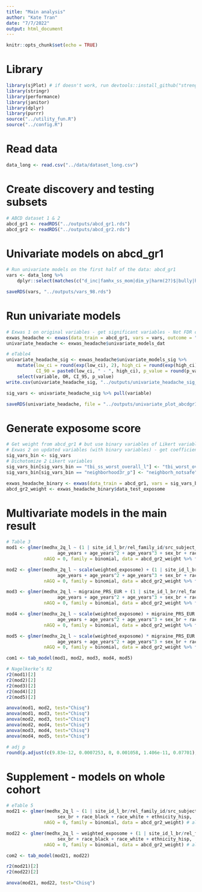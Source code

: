 ```yaml
---
title: "Main analysis"
author: "Kate Tran"
date: "7/7/2022"
output: html_document
---
```


```r
knitr::opts_chunk$set(echo = TRUE)
```

# Library
```r
library(sjPlot) # if doesn't work, run devtools::install_github("strengejacke/sjPlot")
library(stringr)
library(performance)
library(janitor)
library(dplyr)
library(purrr)
source("../utility_fun.R")
source("../config.R")
```

# Read data
```r
data_long <- read.csv("../data/dataset_long.csv")
```

# Create discovery and testing subsets
```r
# ABCD dataset 1 & 2
abcd_gr1 <- readRDS("../outputs/abcd_gr1.rds")
abcd_gr2 <- readRDS("../outputs/abcd_gr2.rds")
```

# Univariate models on abcd_gr1
```r
# Run univariate models on the first half of the data: abcd_gr1
vars <- data_long %>% 
    dplyr::select(matches(c("d_inc|famhx_ss_mom|dim_y|harm(2?)$|bully|hood(_?)[^_P]|nsc_|adi.*_[irmp]|pmq|fes_y.*_fc$|crpbi|srpf|macv_y.*fs|ple.*[^fu]_(y|fu_y_bad)$|hx.*[26][ij]|tbi.*_l$|tbi_[123457]|cat$|alcohol$|tobacco$"))) %>% names() # 98 vars

saveRDS(vars, "../outputs/vars_98.rds")
```

# Run univariate models
```r
# Exwas 1 on original variables - get significant variables - Not FDR corrected p-values for headache project - No covariates
exwas_headache <- exwas(data_train = abcd_gr1, vars = vars, outcome = "medhx_2q_l", data_test = abcd_gr2)
univariate_headache <- exwas_headache$univariate_models_dat

# eTable4
univariate_headache_sig <- exwas_headache$univariate_models_sig %>% 
    mutate(low_ci = round(exp(low_ci), 2), high_ci = round(exp(high_ci), 2), 
           CI_90 = paste0(low_ci, " - ", high_ci), p_value = round(p_value, 3)) %>% 
    select(variable, OR, CI_95, p_value)
write.csv(univariate_headache_sig, "../outputs/univariate_headache_sig_070523.csv")

sig_vars <- univariate_headache_sig %>% pull(variable)

saveRDS(univariate_headache, file = "../outputs/univariate_plot_abcdgr1_coef_070523.rds") #univariate_plot_abcdgr1_coef_120922.rds
```

# Generate exposome score
```r
# Get weight from abcd_gr1 # but use binary variables of Likert variables only
# Exwas 2 on updated variables (with binary variables) - get coefficients
sig_vars_bin <- sig_vars
# Dichotomize 2 Likert variables
sig_vars_bin[sig_vars_bin == "tbi_ss_worst_overall_l"] <- "tbi_worst_overall"
sig_vars_bin[sig_vars_bin == "neighborhood3r_p"] <- "neighborh_notsafe"

exwas_headache_binary <- exwas(data_train = abcd_gr1, vars = sig_vars_bin, outcome = "medhx_2q_l", data_test = abcd_gr2)
abcd_gr2_weight <- exwas_headache_binary$data_test_exposome
```

# Multivariate models in the main result
```r
# Table 3
mod1 <- glmer(medhx_2q_l ~ (1 | site_id_l_br/rel_family_id/src_subject_id) + 
                   age_years + age_years^2 + age_years^3 + sex_br + race_black + ethnicity_hisp,
              nAGQ = 0, family = binomial, data = abcd_gr2_weight %>% filter(genetic_afr == 0))

mod2 <- glmer(medhx_2q_l ~ scale(weighted_exposome) + (1 | site_id_l_br/rel_family_id/src_subject_id) + 
                   age_years + age_years^2 + age_years^3 + sex_br + race_black + ethnicity_hisp, 
              nAGQ = 0, family = binomial, data = abcd_gr2_weight %>% filter(genetic_afr == 0))

mod3 <- glmer(medhx_2q_l ~ migraine_PRS_EUR + (1 | site_id_l_br/rel_family_id/src_subject_id) + 
                   age_years + age_years^2 + age_years^3 + sex_br + race_black + ethnicity_hisp, 
              nAGQ = 0, family = binomial, data = abcd_gr2_weight %>% filter(genetic_afr == 0))

mod4 <- glmer(medhx_2q_l ~ scale(weighted_exposome) + migraine_PRS_EUR + (1 | site_id_l_br/rel_family_id/src_subject_id) + 
                   age_years + age_years^2 + age_years^3 + sex_br + race_black + ethnicity_hisp, 
              nAGQ = 0, family = binomial, data = abcd_gr2_weight %>% filter(genetic_afr == 0))

mod5 <- glmer(medhx_2q_l ~ scale(weighted_exposome) * migraine_PRS_EUR + (1 | site_id_l_br/rel_family_id/src_subject_id) + 
                   age_years + age_years^2 + age_years^3 + sex_br + race_black + ethnicity_hisp, 
              nAGQ = 0, family = binomial, data = abcd_gr2_weight %>% filter(genetic_afr == 0))

com1 <- tab_model(mod1, mod2, mod3, mod4, mod5)

# Nagelkerke’s R2
r2(mod1)[2]
r2(mod2)[2]
r2(mod3)[2]
r2(mod4)[2]
r2(mod5)[2]

anova(mod1, mod2, test="Chisq")
anova(mod1, mod3, test="Chisq")
anova(mod2, mod3, test="Chisq")
anova(mod2, mod4, test="Chisq")
anova(mod3, mod4, test="Chisq") 
anova(mod4, mod5, test="Chisq") 

# adj p
round(p.adjust(c(9.83e-12, 0.0007253, 0, 0.001058, 1.406e-11, 0.07701), method = "fdr"), 3)
```

# Supplement - models on whole cohort
```r
# eTable 5
mod21 <- glmer(medhx_2q_l ~ (1 | site_id_l_br/rel_family_id/src_subject_id) + age_years + age_years^2 + age_years^3 + 
                   sex_br + race_black + race_white + ethnicity_hisp,
              nAGQ = 0, family = binomial, data = abcd_gr2_weight) # all population

mod22 <- glmer(medhx_2q_l ~ weighted_exposome + (1 | site_id_l_br/rel_family_id/src_subject_id) + age_years + age_years^2 + age_years^3 + 
                   sex_br + race_black + race_white + ethnicity_hisp, 
              nAGQ = 0, family = binomial, data = abcd_gr2_weight) # all population

com2 <- tab_model(mod21, mod22)

r2(mod21)[2]
r2(mod22)[2]

anova(mod21, mod22, test="Chisq")
```












